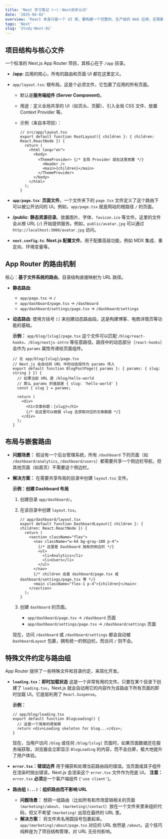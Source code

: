 ```yaml
---
title: 'Next 学习笔记（一）：Next初步认识'
date: '2025-04-02'
overview: 'React 本身只是一个 UI 库。要构建一个完整的、生产级的 Web 应用，还需要处理路由、数据获取、服务端渲染等一系列问题，这就需要一个框架。Next.js 是 React 官方推荐的生产力框架，App Router 则是它最新的、也是未来标准的开发模式。'
tags: 'Next'
slug: 'Study-Next-01'
---
```

## 项目结构与核心文件

一个标准的 Next.js App Router 项目，其核心在于 `/app` 目录。

- **/app**: 应用的核心，所有的路由和页面 UI 都在这里定义。

- `app/layout.tsx`: 根布局。这是个必须文件，它包裹了应用的所有页面。

  - 默认是**服务端组件 (Server Component)**。

  - 用途：定义全局共享的 UI（如页头、页脚）、引入全局 CSS 文件、放置 Context Provider 等。

  - 示例（来自本项目）：

    ```tsx
    // src/app/layout.tsx
    export default function RootLayout({ children }: { children: React.ReactNode }) {
      return (
        <html lang="en">
          <body>
            <ThemeProvider> {/* 全局 Provider 就在这里放置 */}
              <Header />
              <main>{children}</main>
            </ThemeProvider>
          </body>
        </html>
      );
    }
    ```

- **`app/page.tsx`**: **页面文件**。一个文件夹下的 `page.tsx` 文件定义了这个路由下可以被公开访问的 UI。例如，`app/page.tsx` 就是网站的根路径 `/` 的页面。

- **/public**: **静态资源目录**。放置图片、字体、`favicon.ico` 等文件。这里的文件会从根 URL (`/`) 开始提供服务。例如，`public/avatar.jpg` 可以通过 `http://localhost:3000/avatar.jpg` 访问。

- **`next.config.ts`**: **Next.js 配置文件**。用于配置高级功能，例如 MDX 集成、重定向、环境变量等。

## App Router 的路由机制

核心：**基于文件系统的路由**。目录结构直接映射为 URL 路径。

- **静态路由**:

  - `app/page.tsx` -> `/`
  - `app/dashboard/page.tsx` -> `/dashboard`
  - `app/dashboard/settings/page.tsx` -> `/dashboard/settings`

- **动态路由**: 使用方括号 `[]` 来创建动态路由段。这是构建博客、电商详情页等功能的基础。

  **示例：** `app/blog/[slug]/page.tsx` 这个文件可以匹配 `/blog/react-hooks`、`/blog/nextjs-intro` 等任意路径。路径中的动态部分（`react-hooks`）会作为 `params` 属性传递给页面组件。

  ```tsx
  // 在 app/blog/[slug]/page.tsx
  // Next.js 会自动将 URL 中的动态段作为 params 传入
  export default function BlogPostPage({ params }: { params: { slug: string } }) {
    // 如果当前 URL 是 /blog/hello-world
    // 那么 params 的值就是 { slug: 'hello-world' }
    const { slug } = params;
  
    return (
      <div>
        <h1>文章标题：{slug}</h1>
        {/* 在这里可以根据 slug 去获取对应的文章数据 */}
      </div>
    );
  }
  ```

## 布局与嵌套路由

- **问题场景：** 假设有一个后台管理系统，所有 `/dashboard` 下的页面（如 `/dashboard/analytics`, `/dashboard/users`）都需要共享一个侧边栏导航，但其他页面（如首页）不需要这个侧边栏。

- **解决方案：** 在需要共享布局的目录中创建 `layout.tsx` 文件。

  **示例：创建 Dashboard 布局**

  1. 创建目录 `app/dashboard/`。

  2. 在该目录中创建 `layout.tsx`。

     ```tsx
     // app/dashboard/layout.tsx
     export default function DashboardLayout({ children }: { children: React.ReactNode }) {
       return (
         <section className="flex">
           <nav className="w-64 bg-gray-100 p-4">
             {/* 这里是 Dashboard 独有的侧边栏 */}
             <ul>
               <li>Analytics</li>
               <li>Users</li>
             </ul>
           </nav>
           {/* children 会是 dashboard/page.tsx 或 dashboard/settings/page.tsx 等 */}
           <main className="flex-1 p-4">{children}</main>
         </section>
       );
     }
     ```

  3. 创建 `dashboard` 的页面。

     - `app/dashboard/page.tsx` -> `/dashboard` 页面
     - `app/dashboard/settings/page.tsx` -> `/dashboard/settings` 页面

  现在，访问 `/dashboard` 或 `/dashboard/settings` 都会自动被 `DashboardLayout` 包裹，拥有统一的侧边栏。而访问 `/` 则不会。

## 特殊文件约定与路由组

App Router 提供了一些特殊文件和目录约定，来简化开发。

- **`loading.tsx`：即时加载状态** 这是一个非常有用的文件。只要在某个目录下创建了 `loading.tsx`，Next.js 就会自动用它的内容作为该路由下所有页面的即时加载 UI。它底层利用了 `React.Suspense`。

  **示例：**

  ```tsx
  // app/blog/loading.tsx
  export default function BlogLoading() {
    // 这是一个简单的骨架屏
    return <div>Loading skeleton for blog...</div>;
  }
  ```

  现在，当用户访问 `/blog` 或任何 `/blog/[slug]` 页面时，如果页面数据还在服务端获取，浏览器会立即显示 `BlogLoading` 的内容，而不会白屏，极大地提升了用户体验。

- **`error.tsx`：错误边界** 用于捕获和处理当前路由段的错误。当页面或其子组件在渲染时抛出错误，Next.js 会渲染这个 `error.tsx` 文件作为兜底 UI。 **注意：** `error.tsx` **必须**是一个客户端组件 (`'use client'`)。

- **路由组 `(...)`：组织路由而不影响 URL**

  - **问题场景：** 想把一组路由（比如所有和市场营销相关的页面 `(marketing)/about`、`(marketing)/contact`）放在一个文件夹里来组织代码，但又不希望 `(marketing)` 出现在最终的 URL 里。
  - **解决方案：** 将文件夹名用圆括号包裹起来。`app/(marketing)/about/page.tsx` 对应的 URL 依然是 `/about`。这个技巧纯粹是为了项目结构管理，对 URL 无任何影响。